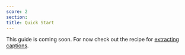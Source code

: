 ```yaml
---
score: 2
section:
title: Quick Start
---
```


This guide is coming soon. For now check out the recipe for [extracting captions](/docs/recipes/extracting-captions).
